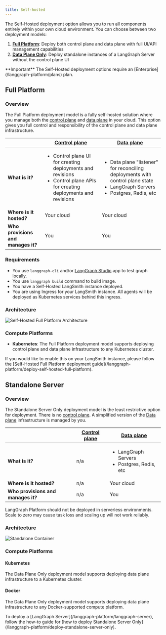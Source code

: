 ```yaml
---
title: Self-hosted
---
```

The Self-Hosted deployment option allows you to run all components entirely within your own cloud environment. You can choose between two deployment models:

1. **[Full Platform](#full-platform)**: Deploy both control plane and data plane with full UI/API management capabilities
2. **[Data Plane Only](#standalone-server)**: Deploy standalone instances of a LangGraph Server without the control plane UI

<Info>
  **Important**
  The Self-Hosted deployment options require an [Enterprise](/langgraph-platform/plans) plan.
</Info>

## Full Platform

### Overview

The Full Platform deployment model is a fully self-hosted solution where you manage both the [control plane](/langgraph-platform/control-plane) and [data plane](/langgraph-platform/data-plane) in your cloud. This option gives you full control and responsibility of the control plane and data plane infrastructure.

|                   | [Control plane](/langgraph-platform/control-plane) | [Data plane](/langgraph-platform/data-plane) |
|-------------------|-------------------|------------|
| **What is it?** | <ul><li>Control plane UI for creating deployments and revisions</li><li>Control plane APIs for creating deployments and revisions</li></ul> | <ul><li>Data plane "listener" for reconciling deployments with control plane state</li><li>LangGraph Servers</li><li>Postgres, Redis, etc</li></ul> |
| **Where is it hosted?** | Your cloud | Your cloud |
| **Who provisions and manages it?** | You | You |

### Requirements

* You use `langgraph-cli` and/or [LangGraph Studio](/langgraph-platform/langgraph-studio) app to test graph locally.
* You use `langgraph build` command to build image.
* You have a Self-Hosted LangSmith instance deployed.
* You are using Ingress for your LangSmith instance. All agents will be deployed as Kubernetes services behind this ingress.

### Architecture

![Self-Hosted Full Platform Architecture](/langgraph-platform/images/self-hosted-full-platform-architecture.png)

### Compute Platforms

* **Kubernetes**: The Full Platform deployment model supports deploying control plane and data plane infrastructure to any Kubernetes cluster.

<Tip>
  If you would like to enable this on your LangSmith instance, please follow the [Self-Hosted Full Platform deployment guide](/langgraph-platform/deploy-self-hosted-full-platform).
</Tip>

## Standalone Server

### Overview

The Standalone Server Only deployment model is the least restrictive option for deployment. There is no [control plane](/langgraph-platform/control-plane). A simplified version of the [Data plane](/langgraph-platform/data-plane) infrastructure is managed by you.

|                   | [Control plane](/langgraph-platform/control-plane) | [Data plane](/langgraph-platform/data-plane) |
|-------------------|-------------------|------------|
| **What is it?** | n/a | <ul><li>LangGraph Servers</li><li>Postgres, Redis, etc</li></ul> |
| **Where is it hosted?** | n/a | Your cloud |
| **Who provisions and manages it?** | n/a | You |

<Warning>
  LangGraph Platform should not be deployed in serverless environments. Scale to zero may cause task loss and scaling up will not work reliably.
</Warning>

### Architecture

![Standalone Container](/langgraph-platform/images/langgraph-platform-deployment-architecture.png)

### Compute Platforms

#### Kubernetes

The Data Plane Only deployment model supports deploying data plane infrastructure to a Kubernetes cluster.

#### Docker

The Data Plane Only deployment model supports deploying data plane infrastructure to any Docker-supported compute platform.

<Tip>
  To deploy a [LangGraph Server](/langgraph-platform/langgraph-server), follow the how-to guide for [how to deploy Standalone Server Only](/langgraph-platform/deploy-standalone-server-only).
</Tip>
